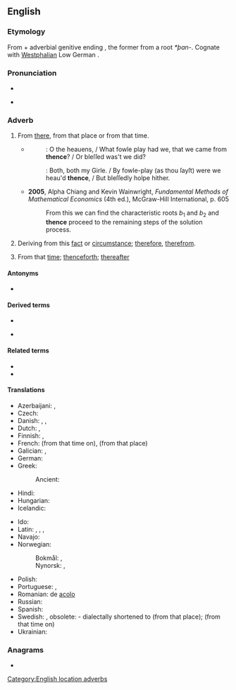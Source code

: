 ==English==

===Etymology===
From {{der|en|ang|þanon}} + adverbial genitive ending {{m|ang|-es}}, the former from a {{der|en|gem-pro|-}} root ''*þan-''. Cognate with [[w|Westphalian]] Low German {{l|nds|diëne}}.

===Pronunciation===
* {{IPA|en|/ðɛns/}}
* {{audio|en|en-us-thence.ogg|Audio (US)}}
*: {{rhymes|en|ɛns}}

===Adverb===
{{en-adv|-}}

# {{lb|en|formal}} From [[there]], from that place or from that time.
#: {{ux|en|I came '''thence'''.}}
#: {{ux|en|Cross fix at 6000 feet, '''thence''' descend to 3000 feet and fly direct to MAP (missed approach point).}}
#* {{RQ:Shakespeare Tempest|I|ii|page=2}}
#*: {{smallcaps|Miranda}}: O the heauens, / What fowle play had we, that we came from '''thence'''? / Or bleſſed was't we did?
#*: {{smallcaps|Prospero}}: Both, both my Girle. / By fowle-play (as thou ſayſt) were we heau'd '''thence''', / But bleſſedly holpe hither.
#* '''2005''', Alpha Chiang and Kevin Wainwright, ''Fundamental Methods of Mathematical Economics'' (4th ed.), McGraw-Hill International, p. 605
#*: From this we can find the characteristic roots <math>b_1</math> and <math>b_2</math> and '''thence''' proceed to the remaining steps of the solution process.
# {{lb|en|literary}} Deriving from this [[fact]] or [[circumstance]]; [[therefore]], [[therefrom]].
# {{lb|en|archaic}} From that [[time]]; [[thenceforth]]; [[thereafter]]

====Antonyms====
* {{l|en|thither}}

====Derived terms====
{{rel-top4|Terms derived from thence}}
* {{l|en|thenceforth}}
{{rel-mid}}
* {{l|en|thenceforward}}
{{rel-bottom}}

====Related terms====
* {{l|en|hence}}
* {{l|en|whence}}

====Translations====
{{trans-top|from there}}
* Azerbaijani: {{t|az|oradan}}, {{t|az|ordan}}
* Czech: {{t+|cs|odtud}}
* Danish: {{t|da|deraf følger}}, {{t|da|deden}}, {{t|da|derfra}}
* Dutch: {{t+|nl|daarvandaan}}, {{t+|nl|vandaar}}
* Finnish: {{t+|fi|tuolta}}, {{t+|fi|sieltä}}
* French: {{t+|fr|dès lors}} (from that time on), {{t+|fr|de là}} (from that place)
* Galician: {{t|gl|ende}} {{qualifier|archaic}}, {{t+|gl|en}} {{qualifier|archaic}}
* German: {{t+|de|daher}}
* Greek: {{t+|el|εκείθεν}}
*: Ancient: {{t|grc|ἐκεῖθεν}}
* Hindi: {{t|hi|वहाँ से}}
* Hungarian: {{t+|hu|onnan}}
* Icelandic: {{t+|is|þaðan}}
{{trans-mid}}
* Ido: {{t+|io|depose}}
* Latin: {{t|la|illim}}, {{t|la|illinc}}, {{t+|la|inde}}, {{t|la|abinde}}
* Navajo: {{t|nv|kodóó}}
* Norwegian:
*: Bokmål: {{t|nb|derfra}}, {{t|nb|derifra}}
*: Nynorsk: {{t|nn|derifrå}}, {{t|nn|derfrå}}
* Polish: {{t+|pl|stamtąd}}
* Portuguese: {{t|pt|[[desde]] [[aí]]}}, {{t+|pt|daí}}
* Romanian: de [[acolo]]
* Russian: {{t+|ru|отту́да}}
* Spanish: {{t|es|desde ahí}}
* Swedish: {{t+|sv|därifrån}}, obsolete: {{t+|sv|dädan}} - dialectally shortened to {{t+|sv|dän}} (from that place); {{t+|sv|sedan}} (from that time on)
* Ukrainian: {{t|uk|зві́дти}}
{{trans-bottom}}

===Anagrams===
* {{anagrams|en|a=ceehnt|techne}}

[[Category:English location adverbs]]